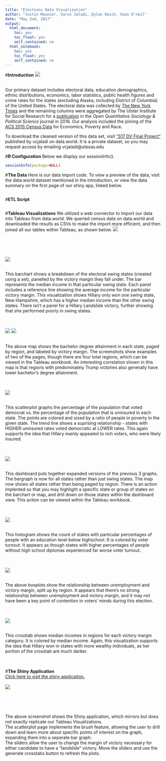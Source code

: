 ```yaml
---
title: "Elections Data Visualization"
author: "Justin Meunier, Varun Jaladi, Dylan Rasch, Sean O'neil"
date: "May 2nd, 2017"
output:
  html_document:
    toc: yes
    toc_float: yes
    self_contained: no
  html_notebook:
    toc: yes
    toc_float: yes
    self_contained: no
---
```


#**Introduction**
![](introimg.jpg)</center>

<br>
Our primary dataset includes electoral data, education demographics, ethnic distributions, economics, labor statistics, public health figures and crime rates for the states (excluding Alaska, including District of Columbia) of the United States. The electoral data was collected by <a href="http://www.nytimes.com/elections/results/president">The New York Times</a> and the remaining columns were aggregated by The Ulster Institute for Social Research for a <a href="">publication</a> in the <i> Open Quantitative Sociology & Political Science</i> journal in 2016. Our analysis included the joining of the <a href="https://data.world/uscensusbureau">ACS 2015 Census Data</a> for Economics, Poverty and Race.

To download the cleaned version of this data set, visit <a href="https://data.world/vcjaladi/s-17-dv-final-project">"S17 DV Final Project"</a> published by vcjaladi on data.world. It is a private dataset, so you may request access by emailing vcjaladi\@utexas.edu

#**R Configuration**
Below we display our sessionInfo().

```r
sessionInfo(package=NULL)
```

#**The Data**
Here is our data import code. To view a preview of the data, visit the data.world dataset mentioned in the introduction, or view the data summary on the first page of our shiny app, linked below.
```r
```
#**ETL Script**
```r
```

#**Tableau Visualizations**
We utilized a web connector to import our data into Tableau from data.world. We queried census data on data.world and downloaded the results as CSVs to make the import more efficient, and then joined all our tables within Tableau, as shown below.
![](TableauJoins.png)</center>
<br><br><br>

![](Pics/Barchart.png)</center>
<br>
This barchart shows a breakdown of the electoral swing states (created using a set), panelled by the victory margin they fall under. The bar represents the median income in that particular swing state. Each panel includes a reference line showing the average income for the particular victory margin. This visualization shows Hillary only won one swing state, New Hampshire, which has a higher median income than the other swing states. There isn't a panel for a Hillary Landslide victory, further showing that she performed poorly in swing states.
<br><br><br>

![](Pics/Map.png)</center>
![](Pics/MapEx2.png)</center>
<br>
The above map shows the bachelor degree attainment in each state, paged by region, and labeled by victory margin. The screenshots show examples of two of the pages, though there are four total regions, which can be viewed in the Tableau workbook. An interesting correlation shown in this map is that regions with predominately Trump victories also generally have lower bachelor's degree attainment.
<br><br><br>

![](Pics/Scatterplot.png)</center>
<br>
This scatterplot graphs the percentage of the population that voted democrat vs. the percentage of the population that is uninsured in each state. The points are colored and sized by a ratio of people in poverty in the given state. The trend line shows a suprising relationship - states with HIGHER uninsured rates voted democratic at LOWER rates. This again supports the idea that Hillary mainly appealed to rich voters, who were likely insured. 
<br><br><br>

![](Pics/Dashboard.png)</center>
<br>
This dashboard puts together expanded versions of the previous 3 graphs. The bargraph is now for all states rather than just swing states. The map now shows all states rather than being paged by region. 
There is an action implented so that you may highlight a specific state or group of states on the barchart or map, and drill down on those states within the dashboard view. This action can be viewed within the Tableau workbook.
<br><br><br>

![](Pics/Histogram.png)</center>
<br>
This histogram shows the count of states with particular percentages of people with an education level below highschool. It is colored by voter turnout. It appears as though states with higher percentages of people without high school diplomas experienced far worse voter turnout.
<br><br><br>

![](Pics/Boxplot.png)</center>
<br>
The above boxplots show the relationship between unemployment and victory margin, split up by region. It appears that there's no strong relationship between unemployment and victory margin, and it may not have been a key point of contention in voters' minds during this election.
<br><br><br>

![](Pics/Crosstab.png)</center>
<br>
This crosstab shows median incomes in regions for each victory margin category. It is colored by median income. Again, this visualization supports the idea that Hillary won in states with more wealthy individuals, as her portion of the crosstab are much darker.
<br><br><br>

#**The Shiny Application**
<br>
<a href= https://justinmeunier.shinyapps.io/electionsvisualizations/> Click here to visit the shiny application. </a>
<br><br>
![](shinyscreenshot.png)</center>
<br><br><br>

The above screenshot shows the Shiny application, which mirrors but does not exactly replicate our Tableau Visualizations.
<br>
The scatterplot page implements the brush feature, allowing the user to drill down and learn more about specific points of interest on the graph, expanding them into a seperate bar graph.
<br>
The sliders allow the user to change the margin of victory necessary for either candidate to have a "landslide" victory. Move the sliders and use the generate crosstabs button to refresh the plots.

